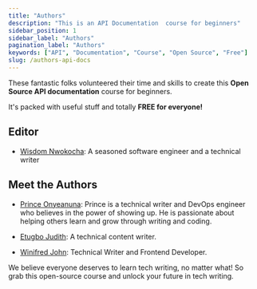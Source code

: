 ```yaml
---
title: "Authors"
description: "This is an API Documentation  course for beginners"
sidebar_position: 1
sidebar_label: "Authors"
pagination_label: "Authors"
keywords: ["API", "Documentation", "Course", "Open Source", "Free"]
slug: /authors-api-docs
---
```


These fantastic folks volunteered their time and skills to create this **Open Source API documentation** course for beginners.

It's packed with useful stuff and totally **FREE for everyone!**

## Editor

- [Wisdom Nwokocha](https://www.linkedin.com/in/joklinztech): A seasoned software engineer and a technical writer

## Meet the Authors

- [Prince Onyeanuna](https://www.linkedin.com/in/prince-onyeanuna-607352246/): Prince is a technical writer and DevOps engineer who believes in the power of showing up. He is passionate about helping others learn and grow through writing and coding.

- [Etugbo Judith](https://www.linkedin.com/in/etugbo-judith-984545236): A technical content writer.

- [Winifred John](https://www.linkedin.com/in/john-chidera-584731205): Technical Writer and Frontend Developer.

We believe everyone deserves to learn tech writing, no matter what! So grab this open-source course and unlock your future in tech writing.
